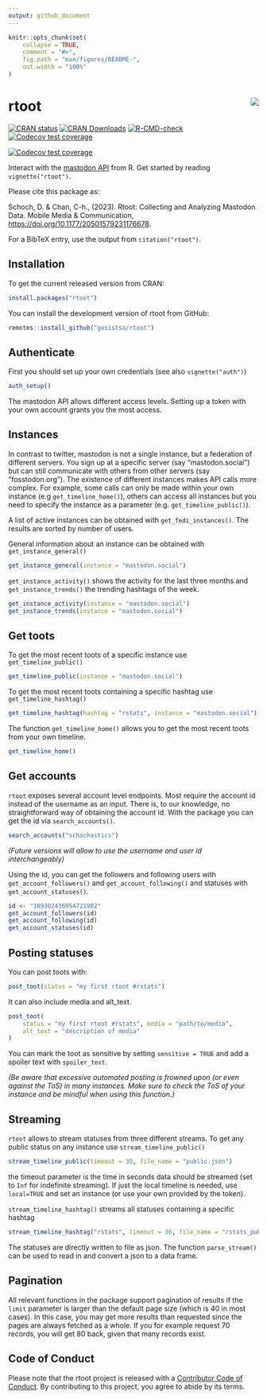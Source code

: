 ```yaml
---
output: github_document
---
```


<!-- README.md is generated from README.Rmd. Please edit that file -->

```r
knitr::opts_chunk$set(
    collapse = TRUE,
    comment = "#>",
    fig.path = "man/figures/README-",
    out.width = "100%"
)
```

# rtoot <img src="man/figures/logo.png" align="right"/>

<!-- badges: start -->
[![CRAN status](https://www.r-pkg.org/badges/version/rtoot)](https://CRAN.R-project.org/package=rtoot)
[![CRAN Downloads](https://cranlogs.r-pkg.org/badges/rtoot)](https://CRAN.R-project.org/package=rtoot)
[![R-CMD-check](https://github.com/gesistsa/rtoot/actions/workflows/R-CMD-check.yaml/badge.svg)](https://github.com/gesistsa/rtoot/actions/workflows/R-CMD-check.yaml)
[![Codecov test coverage](https://codecov.io/gh/gesistsa/rtoot/branch/main/graph/badge.svg)](https://app.codecov.io/gh/gesistsa/rtoot?branch=main)

[![Codecov test coverage](https://codecov.io/gh/gesistsa/rtoot/graph/badge.svg)](https://app.codecov.io/gh/gesistsa/rtoot)
<!-- badges: end -->

Interact with the [mastodon API](https://docs.joinmastodon.org/api/) from R.
Get started by reading `vignette("rtoot")`.

Please cite this package as:

Schoch, D. & Chan, C-h., (2023). Rtoot: Collecting and Analyzing Mastodon Data. Mobile Media & Communication, [https://doi.org/10.1177/20501579231176678](https://doi.org/10.1177/20501579231176678).

For a BibTeX entry, use the output from `citation("rtoot")`.

## Installation

To get the current released version from CRAN:

```r
install.packages("rtoot")
```


You can install the development version of rtoot from GitHub:

```r
remotes::install_github("gesistsa/rtoot")
```

## Authenticate

First you should set up your own credentials (see also `vignette("auth")`)

```r
auth_setup()
```
The mastodon API allows different access levels. Setting up a token with your own account grants you the most access.

## Instances

In contrast to twitter, mastodon is not a single instance, but a federation of different servers.
You sign up at a specific server (say "mastodon.social") but can still communicate with others from other servers (say "fosstodon.org"). The existence of different instances makes API calls more complex.
For example, some calls can only be made within your own instance (e.g `get_timeline_home()`), others can access all instances but you need to specify the instance as a parameter (e.g. `get_timeline_public()`).

A list of active instances can be obtained with `get_fedi_instances()`. The results are sorted by number of users.

General information about an instance can be obtained with `get_instance_general()`

```r
get_instance_general(instance = "mastodon.social")
```

`get_instance_activity()` shows the activity for the last three months and `get_instance_trends()` the trending hashtags of the week.

```r
get_instance_activity(instance = "mastodon.social")
get_instance_trends(instance = "mastodon.social")
```

## Get toots

To get the most recent toots of a specific instance use `get_timeline_public()`
```r
get_timeline_public(instance = "mastodon.social")
```

To get the most recent toots containing a specific hashtag use `get_timeline_hashtag()`

```r
get_timeline_hashtag(hashtag = "rstats", instance = "mastodon.social")
```

The function `get_timeline_home()` allows you to get the most recent toots from your own timeline.

```r
get_timeline_home()
```

## Get accounts

`rtoot` exposes several account level endpoints. Most require the account id instead of the username as an input. There is, to our knowledge, no straightforward way of obtaining the account id. With the package you can get the id via `search_accounts()`.

```r
search_accounts("schochastics")
```

*(Future versions will allow to use the username and user id interchangeably)*

Using the id, you can get the followers and following users with `get_account_followers()` and
`get_account_following()` and statuses with `get_account_statuses()`.

```r
id <- "109302436954721982"
get_account_followers(id)
get_account_following(id)
get_account_statuses(id)
```


## Posting statuses

You can post toots with:
```r
post_toot(status = "my first rtoot #rstats")
```

It can also include media and alt_text.

```r
post_toot(
    status = "my first rtoot #rstats", media = "path/to/media",
    alt_text = "description of media"
)
```

You can mark the toot as sensitive by setting `sensitive = TRUE` and add a spoiler text with `spoiler_text`.

*(Be aware that excessive automated posting is frowned upon (or even against the ToS) in many instances. Make sure to check the ToS of your instance and be mindful when using this function.)*

## Streaming

`rtoot` allows to stream statuses from three different streams.
To get any public status on any instance use `stream_timeline_public()`
```r
stream_timeline_public(timeout = 30, file_name = "public.json")
```
the timeout parameter is the time in seconds data should be streamed (set to `Inf` for indefinite streaming). If just the local timeline is needed, use `local=TRUE` and set an instance (or use your own provided by the token).

`stream_timeline_hashtag()` streams all statuses containing a specific hashtag

```r
stream_timeline_hashtag("rstats", timeout = 30, file_name = "rstats_public.json")
```

The statuses are directly written to file as json. The function `parse_stream()` can be used
to read in and convert a json to a data frame.

## Pagination

All relevant functions in the package support pagination of results if the `limit` parameter is larger than the default page size (which is 40 in most cases). In this case, you may get more results than requested since the pages are always fetched as a whole. If you for example request 70 records, you will get 80 back, given that many records exist.


## Code of Conduct

Please note that the rtoot project is released with a [Contributor Code of Conduct](https://www.contributor-covenant.org/version/2/1/code_of_conduct/). By contributing to this project, you agree to abide by its terms.
